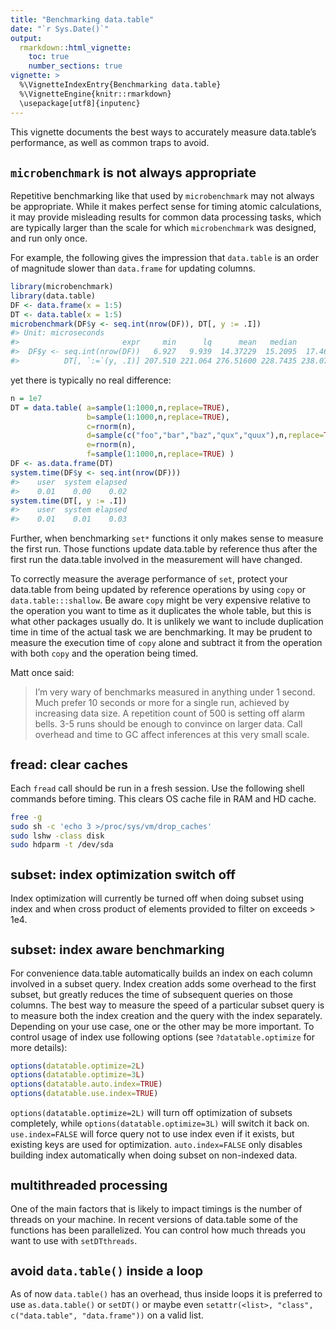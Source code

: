 ```yaml
---
title: "Benchmarking data.table"
date: "`r Sys.Date()`"
output:
  rmarkdown::html_vignette:
    toc: true
    number_sections: true
vignette: >
  %\VignetteIndexEntry{Benchmarking data.table}
  %\VignetteEngine{knitr::rmarkdown}
  \usepackage[utf8]{inputenc}
---
```


<style>
h2 {
    font-size: 20px;
}
</style>

This vignette documents the best ways to accurately measure data.table's performance, as well as common traps to avoid.

## `microbenchmark` is not always appropriate
Repetitive benchmarking like that used by `microbenchmark` may not always be appropriate. 
While it makes perfect sense for timing atomic calculations, it may provide misleading results for common data processing tasks, which are typically larger than the scale for which `microbenchmark` was designed, and run only once.

For example, the following gives the impression that `data.table` is an order of magnitude slower than `data.frame` for updating columns.

``` r
library(microbenchmark)
library(data.table)
DF <- data.frame(x = 1:5)
DT <- data.table(x = 1:5)
microbenchmark(DF$y <- seq.int(nrow(DF)), DT[, y := .I])
#> Unit: microseconds
#>                       expr     min      lq      mean   median       uq        max neval cld
#>  DF$y <- seq.int(nrow(DF))   6.927   9.939  14.37229  15.2095  17.4690     35.840   100  a 
#>          DT[, `:=`(y, .I)] 207.510 221.064 276.51600 228.7435 238.0795   4912.183   100   b
```

yet there is typically no real difference:

```r
n = 1e7
DT = data.table( a=sample(1:1000,n,replace=TRUE),
                 b=sample(1:1000,n,replace=TRUE),
                 c=rnorm(n),
                 d=sample(c("foo","bar","baz","qux","quux"),n,replace=TRUE),
                 e=rnorm(n),
                 f=sample(1:1000,n,replace=TRUE) )
DF <- as.data.frame(DT)
system.time(DF$y <- seq.int(nrow(DF)))
#>    user  system elapsed 
#>    0.01    0.00    0.02
system.time(DT[, y := .I])
#>    user  system elapsed 
#>    0.01    0.01    0.03
```

Further, when benchmarking `set*` functions it only makes sense to measure the first run. Those functions update data.table by reference thus after the first run the data.table involved in the measurement will have changed.

To correctly measure the average performance of `set`, protect your data.table from being updated by reference operations by using `copy` or `data.table:::shallow`. Be aware `copy` might be very expensive relative to the operation you want to time as it duplicates the whole table, but this is what other packages usually do. It is unlikely we want to include duplication time in time of the actual task we are benchmarking. It may be prudent to measure the execution time of `copy` alone and subtract it from the operation with both `copy` and the operation being timed.

Matt once said:

> I'm very wary of benchmarks measured in anything under 1 second. Much prefer 10 seconds or more for a single run, achieved by increasing data size. A repetition count of 500 is setting off alarm bells. 3-5 runs should be enough to convince on larger data. Call overhead and time to GC affect inferences at this very small scale.

## fread: clear caches

Each `fread` call should be run in a fresh session. Use the following shell commands before timing. This clears OS cache file in RAM and HD cache.

```sh
free -g
sudo sh -c 'echo 3 >/proc/sys/vm/drop_caches'
sudo lshw -class disk
sudo hdparm -t /dev/sda
```

## subset: index optimization switch off

Index optimization will currently be turned off when doing subset using index and when cross product of elements provided to filter on exceeds > 1e4.

## subset: index aware benchmarking

For convenience data.table automatically builds an index on each column involved in a subset query. Index creation adds some overhead to the first subset, but greatly reduces the time of subsequent queries on those columns. The best way to measure the speed of a particular subset query is to measure both the index creation and the query with the index separately. Depending on your use case, one or the other may be more important.
To control usage of index use following options (see `?datatable.optimize` for more details):

```r
options(datatable.optimize=2L)
options(datatable.optimize=3L)
options(datatable.auto.index=TRUE)
options(datatable.use.index=TRUE)
```
`options(datatable.optimize=2L)` will turn off optimization of subsets completely, while `options(datatable.optimize=3L)` will switch it back on.
`use.index=FALSE` will force query not to use index even if it exists, but existing keys are used for optimization. `auto.index=FALSE` only disables building index automatically when doing subset on non-indexed data.





## multithreaded processing

One of the main factors that is likely to impact timings is the number of threads on your machine. In recent versions of data.table some of the functions has been parallelized.
You can control how much threads you want to use with `setDTthreads`.

## avoid `data.table()` inside a loop

As of now `data.table()` has an overhead, thus inside loops it is preferred to use `as.data.table()` or `setDT()` or maybe even `setattr(<list>, "class", c("data.table", "data.frame"))` on a valid list.
